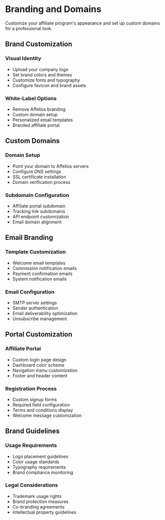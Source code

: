 # Branding and Domains

Customize your affiliate program's appearance and set up custom domains for a professional look.

## Brand Customization

### Visual Identity
- Upload your company logo
- Set brand colors and themes
- Customize fonts and typography
- Configure favicon and brand assets

### White-Label Options
- Remove Affelios branding
- Custom domain setup
- Personalized email templates
- Branded affiliate portal

## Custom Domains

### Domain Setup
- Point your domain to Affelios servers
- Configure DNS settings
- SSL certificate installation
- Domain verification process

### Subdomain Configuration
- Affiliate portal subdomain
- Tracking link subdomains
- API endpoint customization
- Email domain alignment

## Email Branding

### Template Customization
- Welcome email templates
- Commission notification emails
- Payment confirmation emails
- System notification emails

### Email Configuration
- SMTP server settings
- Sender authentication
- Email deliverability optimization
- Unsubscribe management

## Portal Customization

### Affiliate Portal
- Custom login page design
- Dashboard color scheme
- Navigation menu customization
- Footer and header content

### Registration Process
- Custom signup forms
- Required field configuration
- Terms and conditions display
- Welcome message customization

## Brand Guidelines

### Usage Requirements
- Logo placement guidelines
- Color usage standards
- Typography requirements
- Brand compliance monitoring

### Legal Considerations
- Trademark usage rights
- Brand protection measures
- Co-branding agreements
- Intellectual property guidelines
